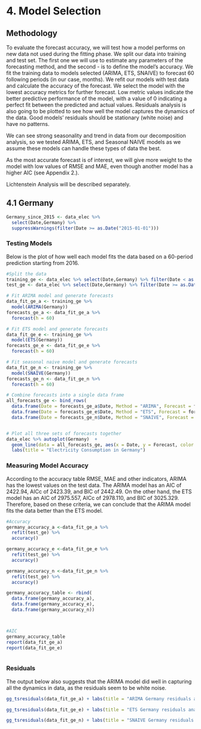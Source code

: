 # 4. Model Selection

## Methodology
To evaluate the forecast accuracy, we will test how a model performs on new data not used during the fitting phase.
We split our data into training and test set. The first one we will use to estimate any parameters of the forecasting method, and the second - is to define the model's accuracy. 
We fit the training data to models selected (ARIMA, ETS, SNAIVE) to forecast 60 following periods (in our case, months). 
We refit our models with test data and calculate the accuracy of the forecast. 
We select the model with the lowest accuracy metrics for further forecast. Low metric values indicate the better predictive performance of the model, with a value of 0 indicating a perfect fit between the predicted and actual values. 
Residuals analysis is also going to be plotted to see how well the model captures the dynamics of the data. Good models' residuals should be stationary (white noise) and have no patterns. 

We can see strong seasonality and trend in data from our decomposition analysis, so we tested ARIMA, ETS, and Seasonal NAIVE models as we assume these models can handle these types of data the best. 

As the most accurate forecast is of interest, we will give more weight to the model with low values of RMSE and MAE, even though another model has a higher AIC (see Appendix 2.).

Lichtenstein Analysis will be described separately.

## 4.1 Germany{.tabset}

```r

Germany_since_2015 <- data_elec %>% 
  select(Date,Germany) %>% 
  suppressWarnings(filter(Date >= as.Date("2015-01-01")))
```

### **Testing Models**
Below is the plot of how well each model fits the data based on a 60-period prediction starting from 2016. 
```r

#Split the data
training_ge <- data_elec %>% select(Date,Germany) %>% filter(Date < as.Date("2016-01-01"))
test_ge <- data_elec %>% select(Date,Germany) %>% filter(Date >= as.Date("2016-01-01"))
```

```r
# Fit ARIMA model and generate forecasts
data_fit_ge_a <- training_ge %>%
  model(ARIMA(Germany))
forecasts_ge_a <- data_fit_ge_a %>%
  forecast(h = 60)

# Fit ETS model and generate forecasts
data_fit_ge_e <- training_ge %>%
  model(ETS(Germany))
forecasts_ge_e <- data_fit_ge_e %>%
  forecast(h = 60)

# Fit seasonal naive model and generate forecasts
data_fit_ge_n <- training_ge %>%
  model(SNAIVE(Germany))
forecasts_ge_n <- data_fit_ge_n %>%
  forecast(h = 60)

# Combine forecasts into a single data frame
all_forecasts_ge <- bind_rows(
  data.frame(Date = forecasts_ge_a$Date, Method = "ARIMA", Forecast = forecasts_ge_a$.mean),
  data.frame(Date = forecasts_ge_e$Date, Method = "ETS", Forecast = forecasts_ge_e$.mean),
  data.frame(Date = forecasts_ge_n$Date, Method = "SNAIVE", Forecast = forecasts_ge_n$.mean))


# Plot all three sets of forecasts together
data_elec %>% autoplot(Germany)  +
  geom_line(data = all_forecasts_ge, aes(x = Date, y = Forecast, color = Method)) +
  labs(title = "Electricity Consumption in Germany")

```


### **Measuring Model Accuracy**
According to the accuracy table RMSE, MAE and other indicators, ARIMA has the lowest values on the test data. 
The ARIMA model has an AIC of 2422.94, AICc of 2423.39, and BIC of 2442.49. On the other hand, the ETS model has an AIC of 2975.557, AICc of 2978.110, and BIC of 3025.329.  Therefore, based on these criteria, we can conclude that the ARIMA model fits the data better than the ETS model.

```r
#Accuracy
germany_accuracy_a <-data_fit_ge_a %>%
  refit(test_ge) %>%
  accuracy()

germany_accuracy_e <-data_fit_ge_e %>%
  refit(test_ge) %>%
  accuracy()

germany_accuracy_n <-data_fit_ge_n %>%
  refit(test_ge) %>%
  accuracy()

germany_accuracy_table <- rbind(
  data.frame(germany_accuracy_a),
  data.frame(germany_accuracy_e),
  data.frame(germany_accuracy_n))



#AIC
germany_accuracy_table
report(data_fit_ge_a)
report(data_fit_ge_e)



```

### **Residuals**
The output below also suggests that the ARIMA model did well in capturing all the dynamics in data, as the residuals seem to be white noise.
```r
gg_tsresiduals(data_fit_ge_a) + labs(title = "ARIMA Germany residuals analysis")

gg_tsresiduals(data_fit_ge_e) + labs(title = "ETS Germany residuals analysis")

gg_tsresiduals(data_fit_ge_n) + labs(title = "SNAIVE Germany residuals analysis")
```























